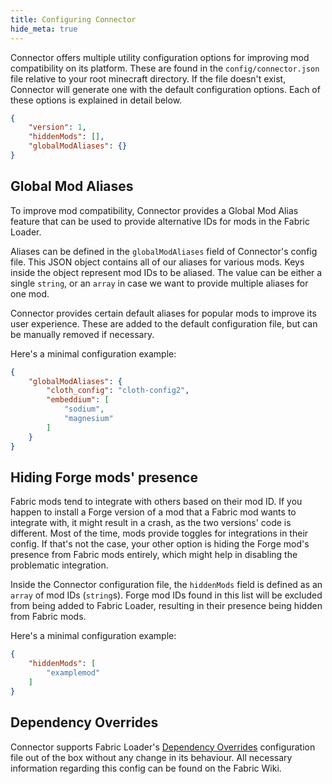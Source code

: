 ```yaml
---
title: Configuring Connector
hide_meta: true
---
```


Connector offers multiple utility configuration options for improving mod compatibility on its platform.
These are found in the `config/connector.json` file relative to your root minecraft directory. If the file doesn't exist,
Connector will generate one with the default configuration options. Each of these options is explained in detail below.

```json title="connector.json"
{
    "version": 1,
    "hiddenMods": [],
    "globalModAliases": {}
}
```

## Global Mod Aliases

To improve mod compatibility, Connector provides a Global Mod Alias feature that can be used to provide alternative IDs
for mods in the Fabric Loader.

Aliases can be defined in the `globalModAliases` field of Connector's config file. This JSON object contains all of our aliases for various mods.
Keys inside the object represent mod IDs to be aliased. The value can be either a single `string`, or an `array` in case we want to provide
multiple aliases for one mod.

<Callout>
  Connector provides certain default aliases for popular mods to improve its user experience. These are added to the default configuration file, but
  can be manually removed if necessary.
</Callout>

Here's a minimal configuration example:
```json title="connector.json"
{
    "globalModAliases": {
        "cloth_config": "cloth-config2",
        "embeddium": [
            "sodium",
            "magnesium"
        ]
    }
}
```

## Hiding Forge mods' presence

Fabric mods tend to integrate with others based on their mod ID. If you happen to install a Forge version of a mod that a Fabric mod wants to integrate
with, it might result in a crash, as the two versions' code is different. Most of the time, mods provide toggles for integrations in their config.
If that's not the case, your other option is hiding the Forge mod's presence from Fabric mods entirely, which might help in disabling the problematic
integration.

Inside the Connector configuration file, the `hiddenMods` field is defined as an `array` of mod IDs (`string`s).
Forge mod IDs found in this list will be excluded from being added to Fabric Loader, resulting in their presence being hidden from Fabric mods.

Here's a minimal configuration example:
```json title="connector.json"
{
    "hiddenMods": [
        "examplemod"
    ]
}
```

## Dependency Overrides

Connector supports Fabric Loader's [Dependency Overrides](https://fabricmc.net/wiki/tutorial:dependency_overrides) configuration file
out of the box without any change in its behaviour. All necessary information regarding this config can be found on the Fabric Wiki.
